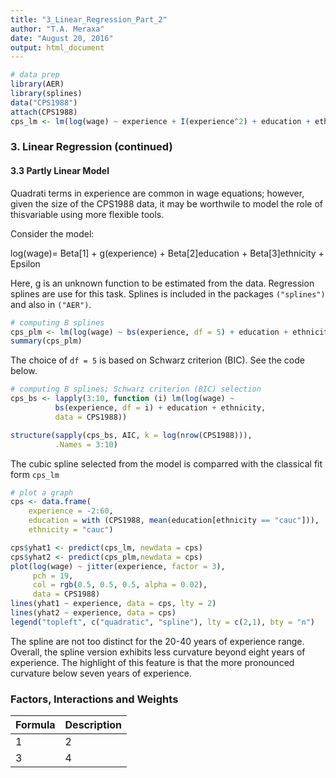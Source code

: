 ```yaml
---
title: "3_Linear_Regression_Part_2"
author: "T.A. Meraxa"
date: "August 20, 2016"
output: html_document
---
```


```r
# data prep
library(AER)
library(splines)
data("CPS1988")
attach(CPS1988)
cps_lm <- lm(log(wage) ~ experience + I(experience^2) + education + ethnicity, data = CPS1988)
```

### 3. Linear Regression (continued)

#### 3.3 Partly Linear Model

Quadrati terms in experience are common in wage equations; however, given the size of the CPS1988 data, it may be worthwile to model the role of thisvariable using more flexible tools.

Consider the model:

log(wage)= Beta[1] + g(experience) + Beta[2]education + Beta[3]ethnicity + Epsilon

Here, g is an unknown function to be estimated from the data. Regression splines are use for this task. Splines is included in the packages `("splines")` and also in `("AER")`. 

```r
# computing B splines
cps_plm <- lm(log(wage) ~ bs(experience, df = 5) + education + ethnicity, data = CPS1988)
summary(cps_plm)
```

The choice of `df = 5` is based on Schwarz criterion (BIC). See the code below.

```r
# computing B splines; Schwarz criterion (BIC) selection 
cps_bs <- lapply(3:10, function (i) lm(log(wage) ~
          bs(experience, df = i) + education + ethnicity,
          data = CPS1988))

structure(sapply(cps_bs, AIC, k = log(nrow(CPS1988))),
          .Names = 3:10)
```

The cubic spline selected from the model is comparred with the classical fit form `cps_lm`

```r
# plot a graph
cps <- data.frame(
    experience = -2:60, 
    education = with (CPS1988, mean(education[ethnicity == "cauc"])),
    ethnicity = "cauc")

cps$yhat1 <- predict(cps_lm, newdata = cps)
cps$yhat2 <- predict(cps_plm,newdata = cps)
plot(log(wage) ~ jitter(experience, factor = 3), 
     pch = 19,
     col = rgb(0.5, 0.5, 0.5, alpha = 0.02), 
     data = CPS1988)
lines(yhat1 ~ experience, data = cps, lty = 2)
lines(yhat2 ~ experience, data = cps)
legend("topleft", c("quadratic", "spline"), lty = c(2,1), bty = "n")

```

The spline are not too distinct for the 20-40 years of experience range. Overall, the spline version exhibits less curvature beyond eight years of experience. The highlight of this feature is that the more pronounced curvature below seven years of experience.

### Factors, Interactions and Weights

Formula     | Description
------------|------------
1           |2
3           |4
